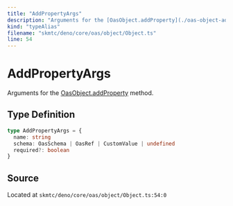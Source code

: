 ```yaml
---
title: "AddPropertyArgs"
description: "Arguments for the [OasObject.addProperty](./oas-object-add-property.mdx) method."
kind: "typeAlias"
filename: "skmtc/deno/core/oas/object/Object.ts"
line: 54
---
```


# AddPropertyArgs

Arguments for the [OasObject.addProperty](./oas-object-add-property.mdx) method.

## Type Definition

```typescript
type AddPropertyArgs = {
  name: string
  schema: OasSchema | OasRef | CustomValue | undefined
  required?: boolean
}
```

## Source

Located at `skmtc/deno/core/oas/object/Object.ts:54:0`

